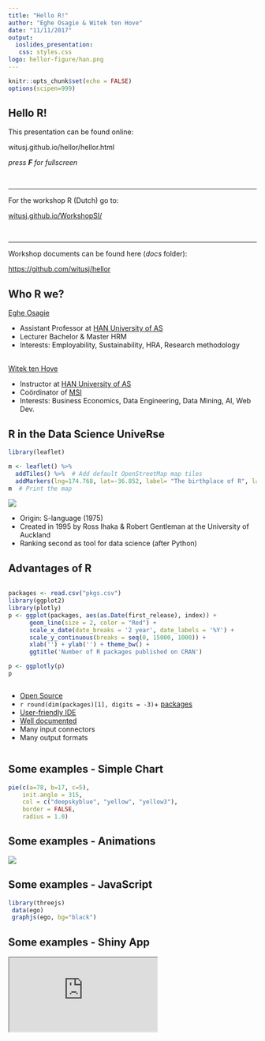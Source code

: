 ```yaml
---
title: "Hello R!"
author: "Eghe Osagie & Witek ten Hove"
date: "11/11/2017"
output:
  ioslides_presentation:
   css: styles.css
logo: hellor-figure/han.png
---
```


```r
knitr::opts_chunk$set(echo = FALSE)
options(scipen=999)
```

## Hello R!

This presentation can be found online:
<br>

<div class="red2">
witusj.github.io/hellor/hellor.html
</div>

<em>press **F** for fullscreen</em>

<br><hr>
For the workshop R (Dutch) go to:
<br>

[witusj.github.io/WorkshopSI/](https://witusj.github.io/WorkshopSI/)


<br><hr>
Workshop documents can be found here (*docs* folder):
<br>

[https://github.com/witusj/hellor](https://github.com/witusj/hellor)




## Who R we?

[Eghe Osagie](https://www.linkedin.com/in/erosagie/)

- Assistant Professor at [HAN University of AS](https://www.han.nl/)
- Lecturer Bachelor & Master HRM
- Interests:  Employability, Sustainability, HRA, Research methodology
<br>
<br>

[Witek ten Hove](https://www.linkedin.com/in/witektenhove/)

- Instructor at [HAN University of AS](https://www.han.nl/)
- Coördinator of [MSI](https://minorsmart.github.io/portfolio/)
- Interests: Business Economics, Data Engineering, Data Mining, AI, Web Dev.
  

## R in the Data Science UniveRse

<div class="columns-2">

```r
library(leaflet)

m <- leaflet() %>%
  addTiles() %>%  # Add default OpenStreetMap map tiles
  addMarkers(lng=174.768, lat=-36.852, label= "The birthplace of R", labelOptions = labelOptions(noHide = T))
m  # Print the map
```

![](hellor-figure/ranking.jpg)

- Origin: S-language (1975)
- Created in 1995 by Ross Ihaka & Robert Gentleman at the University of Auckland
- Ranking second as tool for data science (after Python)

</div>

## Advantages of R

<div class="row">
  <div class="column">
  
```r
packages <- read.csv("pkgs.csv")
library(ggplot2)
library(plotly)
p <- ggplot(packages, aes(as.Date(first_release), index)) +
      geom_line(size = 2, color = "Red") +
      scale_x_date(date_breaks = '2 year', date_labels = '%Y') +
      scale_y_continuous(breaks = seq(0, 15000, 1000)) +
      xlab('') + ylab('') + theme_bw() +
      ggtitle('Number of R packages published on CRAN')

p <- ggplotly(p)
p
```
  </div>
  
  <div class="column">
   - [Open Source](https://www.r-project.org/)
   - `r round(dim(packages)[1], digits = -3)`+ [packages](https://cran.r-project.org/web/packages/available_packages_by_name.html)
   - <a href="https://www.rstudio.com/" target="_blank">User-friendly IDE</a>
   - <a href="https://www.r-bloggers.com/" target="_blank">Well documented</a>
   - Many input connectors
   - Many output formats
  </div>
</div>

## Some examples - Simple Chart

```r
pie(c(a=78, b=17, c=5),
    init.angle = 315,
    col = c("deepskyblue", "yellow", "yellow3"),
    border = FALSE,
    radius = 1.0)
```

## Some examples - Animations
<img src="hellor-figure/pyramids.gif">


## Some examples - JavaScript
```r
library(threejs)
 data(ego)
 graphjs(ego, bg="black")
```

## Some examples - Shiny App
<iframe src="https://tenhove.shinyapps.io/renkum/"></iframe>
